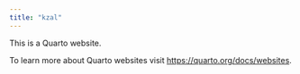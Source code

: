 ```yaml
---
title: "kzal"
---
```


This is a Quarto website.

To learn more about Quarto websites visit <https://quarto.org/docs/websites>.
